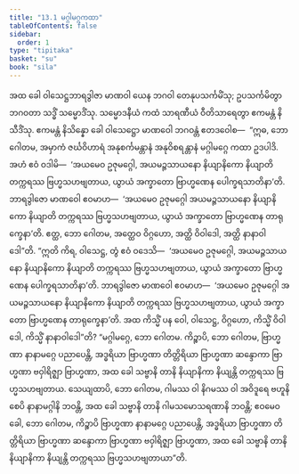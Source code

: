 ```yaml
---
title: "13.1 မဂ္ဂါမဂ္ဂကထာ"
tableOfContents: false
sidebar:
  order: 1
type: "tipitaka"
basket: "su"
book: "sila"
---
```



<DynamicBreadcrumb />

<Division number="522" book="sila" e="ch" v="6" p="223">

<Paragraph number="894" book="sila">
အထ ခေါ ဝါသေဋ္ဌဘာရဒွါဇာ မာဏဝါ ယေန ဘဂဝါ တေနုပသင်္ကမိံသု; ဥပသင်္ကမိတွာ ဘဂဝတာ သဒ္ဓိံ သမ္မောဒိံသု. သမ္မောဒနီယံ ကထံ သာရဏီယံ ဝီတိသာရေတွာ ဧကမန္တံ နိသီဒိံသု. ဧကမန္တံ နိသိန္နော ခေါ ဝါသေဋ္ဌော မာဏဝေါ ဘဂဝန္တံ ဧတဒဝေါစ—  “ဣဓ, ဘော ဂေါတမ, အမှာကံ ဇင်္ဃဝိဟာရံ အနုစင်္ကမန္တာနံ အနုဝိစရန္တာနံ မဂ္ဂါမဂ္ဂေ ကထာ ဥဒပါဒိ. အဟံ ဧဝံ ဝဒါမိ—  ‘အယမေဝ ဥဇုမဂ္ဂေါ, အယမဉ္ဇသာယနော နိယျာနိကော နိယျာတိ တက္ကရဿ ဗြဟ္မသဟဗျတာယ, ယွာယံ အက္ခာတော ဗြာဟ္မဏေန ပေါက္ခရသာတိနာ’တိ. ဘာရဒွါဇော မာဏဝေါ ဧဝမာဟ—  ‘အယမေဝ ဥဇုမဂ္ဂေါ အယမဉ္ဇသာယနော နိယျာနိကော နိယျာတိ တက္ကရဿ ဗြဟ္မသဟဗျတာယ, ယွာယံ အက္ခာတော ဗြာဟ္မဏေန တာရုက္ခေနာ’တိ. ဧတ္ထ, ဘော ဂေါတမ, အတ္ထေဝ ဝိဂ္ဂဟော, အတ္ထိ ဝိဝါဒေါ, အတ္ထိ နာနာဝါဒေါ”တိ.
</Paragraph>

</Division>
<Division number="523" book="sila" e="ch" v="6" p="223">

<Paragraph number="895" book="sila">
“ဣတိ ကိရ, ဝါသေဋ္ဌ, တွံ ဧဝံ ဝဒေသိ—  ‘အယမေဝ ဥဇုမဂ္ဂေါ, အယမဉ္ဇသာယနော နိယျာနိကော နိယျာတိ တက္ကရဿ ဗြဟ္မသဟဗျတာယ, ယွာယံ အက္ခာတော ဗြာဟ္မဏေန ပေါက္ခရသာတိနာ’တိ. ဘာရဒွါဇော မာဏဝေါ ဧဝမာဟ—  ‘အယမေဝ ဥဇုမဂ္ဂေါ အယမဉ္ဇသာယနော နိယျာနိကော နိယျာတိ တက္ကရဿ ဗြဟ္မသဟဗျတာယ, ယွာယံ အက္ခာတော ဗြာဟ္မဏေန တာရုက္ခေနာ’တိ. အထ ကိသ္မိံ ပန ဝေါ, ဝါသေဋ္ဌ, ဝိဂ္ဂဟော, ကိသ္မိံ ဝိဝါဒေါ, ကိသ္မိံ နာနာဝါဒေါ”တိ?
</Paragraph>

</Division>
<Division number="524" book="sila" e="ch" v="6" p="223">

<Paragraph number="896" book="sila">
“မဂ္ဂါမဂ္ဂေ, ဘော ဂေါတမ. ကိဉ္စာပိ, ဘော ဂေါတမ, ဗြာဟ္မဏာ နာနာမဂ္ဂေ ပညာပေန္တိ, အဒ္ဓရိယာ ဗြာဟ္မဏာ တိတ္တိရိယာ ဗြာဟ္မဏာ ဆန္ဒောကာ ဗြာဟ္မဏာ ဗဝှါရိဇ္ဈာ ဗြာဟ္မဏာ, အထ ခေါ သဗ္ဗာနိ တာနိ နိယျာနိကာ နိယျန္တိ တက္ကရဿ ဗြဟ္မသဟဗျတာယ.
</Paragraph>

<Paragraph number="897" book="sila">
သေယျထာပိ, ဘော ဂေါတမ, ဂါမဿ ဝါ နိဂမဿ ဝါ အဝိဒူရေ ဗဟူနိ စေပိ နာနာမဂ္ဂါနိ ဘဝန္တိ, အထ ခေါ သဗ္ဗာနိ တာနိ ဂါမသမောသရဏာနိ ဘဝန္တိ; ဧဝမေဝ ခေါ, ဘော ဂေါတမ, ကိဉ္စာပိ ဗြာဟ္မဏာ နာနာမဂ္ဂေ ပညာပေန္တိ, အဒ္ဓရိယာ ဗြာဟ္မဏာ တိတ္တိရိယာ ဗြာဟ္မဏာ ဆန္ဒောကာ ဗြာဟ္မဏာ ဗဝှါရိဇ္ဈာ ဗြာဟ္မဏာ, အထ ခေါ သဗ္ဗာနိ တာနိ နိယျာနိကာ နိယျန္တိ တက္ကရဿ ဗြဟ္မသဟဗျတာယာ”တိ.
</Paragraph>
</Division>